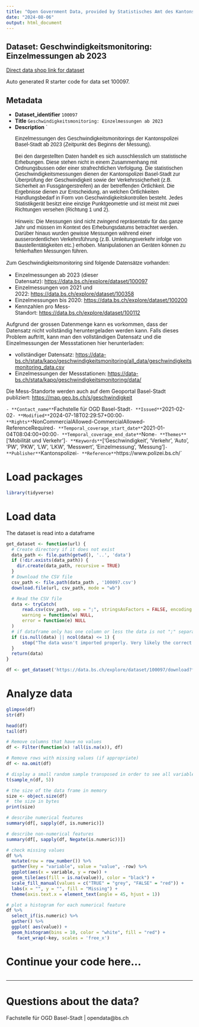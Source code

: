 ```yaml
---
title: "Open Government Data, provided by Statistisches Amt des Kantons Basel-Stadt - Fachstelle OGD"
date: "2024-08-06"
output: html_document
---
```


## Dataset: Geschwindigkeitsmonitoring: Einzelmessungen ab 2023

[Direct data shop link for dataset](https://data.bs.ch/explore/dataset/100097)

Auto generated R starter code for data set 100097.

## Metadata

- **Dataset_identifier** `100097`
- **Title** `Geschwindigkeitsmonitoring: Einzelmessungen ab 2023`
- **Description** `<p></p><p class="MsoNormal" style="margin-bottom: 12pt; line-height: normal; background-image: initial; background-position: initial; background-size: initial; background-repeat: initial; background-attachment: initial; background-origin: initial; background-clip: initial;"><span style="font-family: Arial, sans-serif; font-size: 10.5pt;">Einzelmessungen des
Geschwindigkeitsmonitorings der Kantonspolizei Basel-Stadt ab 2023 (Zeitpunkt des Beginns der Messung).</span><br></p><p class="MsoNormal" style="margin-bottom: 12pt; line-height: normal; background-image: initial; background-position: initial; background-size: initial; background-repeat: initial; background-attachment: initial; background-origin: initial; background-clip: initial;"><span style="font-size: 10.5pt; font-family: Arial, sans-serif;">Bei den dargestellten
Daten handelt es sich ausschliesslich um statistische Erhebungen. Diese stehen
nicht in einem Zusammenhang mit Ordnungsbussen oder einer strafrechtlichen
Verfolgung. Die statistischen Geschwindigkeitsmessungen dienen der Kantonspolizei
Basel-Stadt zur Überprüfung der Geschwindigkeit sowie der Verkehrssicherheit
(z.B. Sicherheit an Fussgängerstreifen) an der betreffenden Örtlichkeit. Die
Ergebnisse dienen zur Entscheidung, an welchen Örtlichkeiten Handlungsbedarf in
Form von Geschwindigkeitskontrollen besteht. Jedes Statistikgerät besitzt eine
einzige Punktgeometrie und ist meist mit zwei Richtungen versehen (Richtung 1
und 2).<o:p></o:p></span></p><p class="MsoNormal" style="margin-bottom: 12pt; line-height: normal; background-image: initial; background-position: initial; background-size: initial; background-repeat: initial; background-attachment: initial; background-origin: initial; background-clip: initial;"><span style="font-size: 10.5pt; font-family: Arial, sans-serif;">Hinweis: Die
Messungen sind nicht zwingend repräsentativ für das ganze Jahr und müssen im
Kontext des Erhebungsdatums betrachtet werden. Darüber hinaus wurden gewisse
Messungen während einer ausserordentlichen Verkehrsführung (z.B.
Umleitungsverkehr infolge von Baustellentätigkeiten etc.) erhoben.
Manipulationen an Geräten können zu fehlerhaften Messungen führen.<o:p></o:p></span></p><p>





</p><p class="MsoNormal" style="margin-bottom: 12pt; line-height: normal; background-image: initial; background-position: initial; background-size: initial; background-repeat: initial; background-attachment: initial; background-origin: initial; background-clip: initial;"><span style="font-size: 10.5pt; font-family: Arial, sans-serif;">Zum
Geschwindigkeitsmonitoring sind folgende Datensätze vorhanden:<o:p></o:p></span></p><ul><li>Einzelmessungen ab 2023 (dieser Datensatz): <a href="https://data.bs.ch/explore/dataset/100097" target="_blank">https://data.bs.ch/explore/dataset/100097</a><a href="https://data.bs.ch/explore/dataset/100097" target="_blank"></a></li><li>Einzelmessungen von 2021 und 2022: <a href="https://data.bs.ch/explore/dataset/100358" target="_blank">https://data.bs.ch/explore/dataset/100358</a><br></li><li>Einzelmessungen bis 2020: <a href="https://data.bs.ch/explore/dataset/100200" target="_blank">https://data.bs.ch/explore/dataset/100200</a></li><li>Kennzahlen pro Mess-Standort: <a href="https://data.bs.ch/explore/dataset/100112" target="_blank">https://data.bs.ch/explore/dataset/100112</a> </li></ul>Aufgrund der grossen Datenmenge kann es vorkommen, dass der Datensatz nicht vollständig heruntergeladen werden kann. Falls dieses Problem auftritt, kann man den vollständigen Datensatz und die Einzelmessungen der Messstationen hier herunterladen:<p></p><ul><li>vollständiger Datensatz: <a href="https://data-bs.ch/stata/kapo/geschwindigkeitsmonitoring/all_data/geschwindigkeitsmonitoring_data.csv">https://data-bs.ch/stata/kapo/geschwindigkeitsmonitoring/all_data/geschwindigkeitsmonitoring_data.csv</a></li><li>Einzelmessungen der Messstationen: <a href="https://data-bs.ch/stata/kapo/geschwindigkeitsmonitoring/data/">https://data-bs.ch/stata/kapo/geschwindigkeitsmonitoring/data/</a></li></ul><p>Die Mess-Standorte werden auch auf dem Geoportal Basel-Stadt publiziert: <a href="https://map.geo.bs.ch/s/geschwindigkeit" target="_blank">https://map.geo.bs.ch/s/geschwindigkeit</a></p>`
- **Contact_name** `Fachstelle für OGD Basel-Stadt`
- **Issued** `2021-02-02`
- **Modified** `2024-07-18T02:29:57+00:00`
- **Rights** `NonCommercialAllowed-CommercialAllowed-ReferenceRequired`
- **Temporal_coverage_start_date** `2021-01-04T08:04:00+00:00`
- **Temporal_coverage_end_date** `None`
- **Themes** `['Mobilität und Verkehr']`
- **Keywords** `['Geschwindigkeit', 'Verkehr', 'Auto', 'PW', 'PKW', 'LW', 'LKW', 'Messwert', 'Einzelmessung', 'Messung']`
- **Publisher** `Kantonspolizei`
- **Reference** `https://www.polizei.bs.ch/`


# Load packages

```r

library(tidyverse)
```

# Load data

The dataset is read into a dataframe

```r
get_dataset <- function(url) {
  # Create directory if it does not exist
  data_path <- file.path(getwd(), '..', 'data')
  if (!dir.exists(data_path)) {
    dir.create(data_path, recursive = TRUE)
  }
  # Download the CSV file
  csv_path <- file.path(data_path , '100097.csv')
  download.file(url, csv_path, mode = "wb")

  # Read the CSV file
  data <- tryCatch(
      read.csv(csv_path, sep = ";", stringsAsFactors = FALSE, encoding = "UTF-8"),
      warning = function(w) NULL,
      error = function(e) NULL
  )
  # if dataframe only has one column or less the data is not ";" separated
  if (is.null(data) || ncol(data) <= 1) {
      stop("The data wasn't imported properly. Very likely the correct separator couldn't be found.\nPlease check the dataset manually and adjust the code.")
  }
  return(data)
}
```

```r

df <- get_dataset('https://data.bs.ch/explore/dataset/100097/download?format=csv&timezone=Europe%2FZurich')

```

# Analyze data

```r

glimpse(df)
str(df)

head(df)
tail(df)

```

```r
# Remove columns that have no values
df <- Filter(function(x) !all(is.na(x)), df)

# Remove rows with missing values (if appropriate)
df <- na.omit(df)
```

```r
# display a small random sample transposed in order to see all variables
t(sample_n(df, 5))
```

```r
# the size of the data frame in memory
size <- object.size(df)
#  the size in bytes
print(size)
```

```r
# describe numerical features
summary(df[, sapply(df, is.numeric)])
```

```r
# describe non-numerical features
summary(df[, sapply(df, Negate(is.numeric))])
```

```r
# check missing values
df %>%
  mutate(row = row_number()) %>%
  gather(key = "variable", value = "value", -row) %>%
  ggplot(aes(x = variable, y = row)) +
  geom_tile(aes(fill = is.na(value)), color = "black") +
  scale_fill_manual(values = c("TRUE" = "grey", "FALSE" = "red")) +
  labs(x = "", y = "", fill = "Missing") +
  theme(axis.text.x = element_text(angle = 45, hjust = 1))
```

```r
# plot a histogram for each numerical feature
df %>%
  select_if(is.numeric) %>%
  gather() %>%
  ggplot( aes(value)) +
  geom_histogram(bins = 10, color = "white", fill = "red") +
    facet_wrap(~key, scales = 'free_x')
```

# Continue your code here...

```r

```
------------------------------------------------------------------------

# Questions about the data?

Fachstelle für OGD Basel-Stadt | opendata@bs.ch
